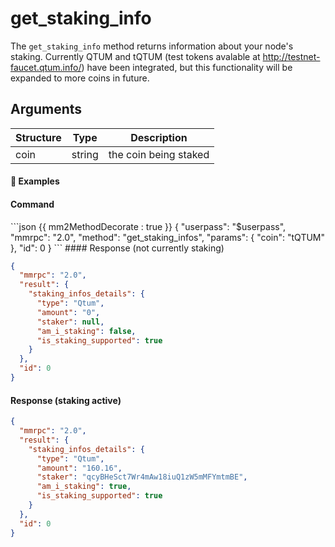 # get_staking_info

The `get_staking_info` method returns information about your node's staking. Currently QTUM and tQTUM (test tokens avalable at http://testnet-faucet.qtum.info/) have been integrated, but this functionality will be expanded to more coins in future.

## Arguments

| Structure | Type   | Description           |
| --------- | ------ | --------------------- |
| coin      | string | the coin being staked |

#### 📌 Examples

#### Command

<CodeGroup title="" tag="POST" label="get_staking_infos">
```json {{ mm2MethodDecorate : true }}
{
  "userpass": "$userpass",
  "mmrpc": "2.0",
  "method": "get_staking_infos",
  "params": {
    "coin": "tQTUM"
  },
  "id": 0
}
```
</CodeGroup>


<CollapsibleSection expandedText='Hide Response' collapsedText='Show Response'>
#### Response (not currently staking)

```json
{
  "mmrpc": "2.0",
  "result": {
    "staking_infos_details": {
      "type": "Qtum",
      "amount": "0",
      "staker": null,
      "am_i_staking": false,
      "is_staking_supported": true
    }
  },
  "id": 0
}
```

#### Response (staking active)

```json
{
  "mmrpc": "2.0",
  "result": {
    "staking_infos_details": {
      "type": "Qtum",
      "amount": "160.16",
      "staker": "qcyBHeSct7Wr4mAw18iuQ1zW5mMFYmtmBE",
      "am_i_staking": true,
      "is_staking_supported": true
    }
  },
  "id": 0
}
```

</CollapsibleSection>
